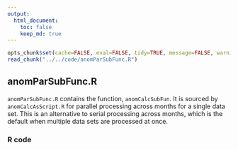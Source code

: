 ```yaml
---
output:
  html_document:
    toc: false
    keep_md: true
---
```


```r
opts_chunk$set(cache=FALSE, eval=FALSE, tidy=TRUE, message=FALSE, warning=FALSE)
read_chunk("../../code/anomParSubFunc.R")
```

##
##
## anomParSubFunc.R

`anomParSubFunc.R` contains the function, `anomCalcSubFun`.
It is sourced by `anomCalcAsScript.R` for parallel processing across months for a single data set.
This is an alternative to serial processing across months, which is the default when multiple data sets are processed at once.

### R code

```r
```
